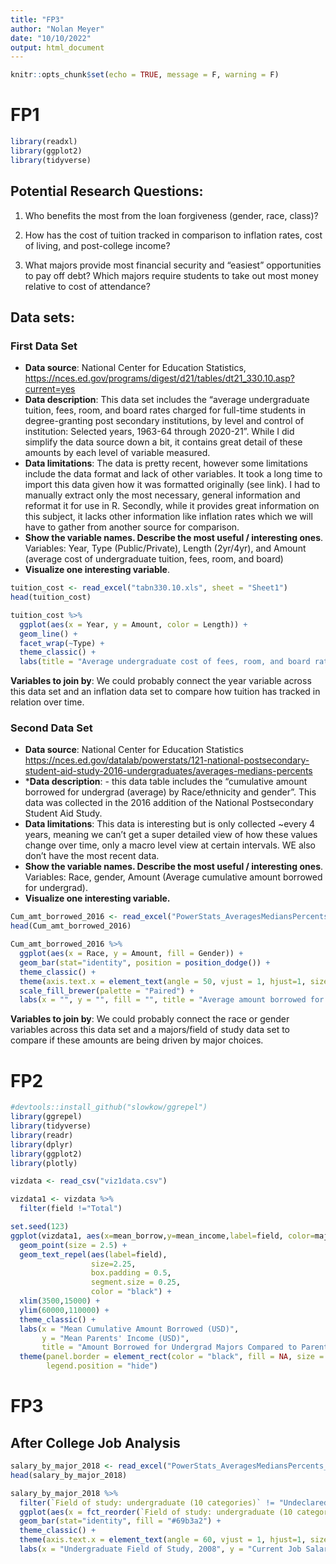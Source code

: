 ```yaml
---
title: "FP3"
author: "Nolan Meyer"
date: "10/10/2022"
output: html_document
---
```



```r
knitr::opts_chunk$set(echo = TRUE, message = F, warning = F)
```

# FP1

```r
library(readxl)
library(ggplot2)
library(tidyverse)
```

## Potential Research Questions:

1. Who benefits the most from the loan forgiveness (gender, race, class)?

2. How has the cost of tuition tracked in comparison to inflation rates, cost of living, and post-college income?

3. What majors provide most financial security and “easiest” opportunities to pay off debt? Which majors require students to take out most money relative to cost of attendance?


## Data sets:


### First Data Set

- **Data source**: National Center for Education Statistics, [https://nces.ed.gov/programs/digest/d21/tables/dt21_330.10.asp?current=yes]()
- **Data description**: This data set includes the "average undergraduate tuition, fees, room, and board rates charged for full-time students in degree-granting post secondary institutions, by level and control of institution: Selected years, 1963-64 through 2020-21". While I did simplify the data source down a bit, it contains great detail of these amounts by each level of variable measured.
- **Data limitations**: The data is pretty recent, however some limitations include the data format and lack of other variables. It took a long time to import this data given how it was formatted originally (see link). I had to manually extract only the most necessary, general information and reformat it for use in R. Secondly, while it provides great information on this subject, it lacks other information like inflation rates which we will have to gather from another source for comparison.
- **Show the variable names. Describe the most useful / interesting ones**. Variables: Year, Type (Public/Private), Length (2yr/4yr), and Amount (average cost of undergraduate tuition, fees, room, and board)
- **Visualize one interesting variable**.

```r
tuition_cost <- read_excel("tabn330.10.xls", sheet = "Sheet1")
head(tuition_cost)

tuition_cost %>% 
  ggplot(aes(x = Year, y = Amount, color = Length)) +
  geom_line() +
  facet_wrap(~Type) +
  theme_classic() +
  labs(title = "Average undergraduate cost of fees, room, and board rates in current USD", x = "", y = "")
```

**Variables to join by**: We could probably connect the year variable across this data set and an inflation data set to compare how tuition has tracked in relation over time.



### Second Data Set

- **Data source**: National Center for Education Statistics [https://nces.ed.gov/datalab/powerstats/121-national-postsecondary-student-aid-study-2016-undergraduates/averages-medians-percents]()
- ***Data description**: - this data table includes the "cumulative amount borrowed for undergrad (average) by Race/ethnicity and gender". This data was collected in the 2016 addition of the National Postsecondary Student Aid Study.
- **Data limitations**: This data is interesting but is only collected ~every 4 years, meaning we can't get a super detailed view of how these values change over time, only a macro level view at certain intervals. WE also don't have the most recent data.
- **Show the variable names. Describe the most useful / interesting ones**. Variables: Race, gender, Amount (Average cumulative amount borrowed for undergrad).
- **Visualize one interesting variable.**

```r
Cum_amt_borrowed_2016 <- read_excel("PowerStats_AveragesMediansPercents_20220914_231112.xlsx", sheet = "Sheet1")
head(Cum_amt_borrowed_2016)

Cum_amt_borrowed_2016 %>% 
  ggplot(aes(x = Race, y = Amount, fill = Gender)) +
  geom_bar(stat="identity", position = position_dodge()) +
  theme_classic() +
  theme(axis.text.x = element_text(angle = 50, vjust = 1, hjust=1, size = 8.5, color = "black")) +
  scale_fill_brewer(palette = "Paired") +
  labs(x = "", y = "", fill = "", title = "Average amount borrowed for undergrad in 2016 (USD) by race and gender")
```

**Variables to join by**: We could probably connect the race or gender variables across this data set and a majors/field of study data set to compare if these amounts are being driven by major choices.





# FP2

```r
#devtools::install_github("slowkow/ggrepel")
library(ggrepel)
library(tidyverse)
library(readr)
library(dplyr)
library(ggplot2)
library(plotly)
```

```r
vizdata <- read_csv("viz1data.csv")
```

```r
vizdata1 <- vizdata %>%
  filter(field !="Total")
```

```r
set.seed(123)
ggplot(vizdata1, aes(x=mean_borrow,y=mean_income,label=field, color=major_category)) +
  geom_point(size = 2.5) +
  geom_text_repel(aes(label=field), 
                  size=2.25, 
                  box.padding = 0.5, 
                  segment.size = 0.25,
                  color = "black") +
  xlim(3500,15000) + 
  ylim(60000,110000) +
  theme_classic() +
  labs(x = "Mean Cumulative Amount Borrowed (USD)", 
       y = "Mean Parents' Income (USD)", 
       title = "Amount Borrowed for Undergrad Majors Compared to Parents' Income, 2016") +
  theme(panel.border = element_rect(color = "black", fill = NA, size = 1),
        legend.position = "hide")
```





# FP3

## After College Job Analysis

```r
salary_by_major_2018 <- read_excel("PowerStats_AveragesMediansPercents_20221010_104340.xlsx")
head(salary_by_major_2018)

salary_by_major_2018 %>% 
  filter(`Field of study: undergraduate (10 categories)` != "Undeclared") %>% 
  ggplot(aes(x = fct_reorder(`Field of study: undergraduate (10 categories)`, `Current job, as of B&B:08/18 interview: Annualized salary`, .desc = F), y = `Current job, as of B&B:08/18 interview: Annualized salary`)) +
  geom_bar(stat="identity", fill = "#69b3a2") +
  theme_classic() +
  theme(axis.text.x = element_text(angle = 60, vjust = 1, hjust=1, size = 7, color = "black")) +
  labs(x = "Undergraduate Field of Study, 2008", y = "Current Job Salary in 2018", title = "")
```





